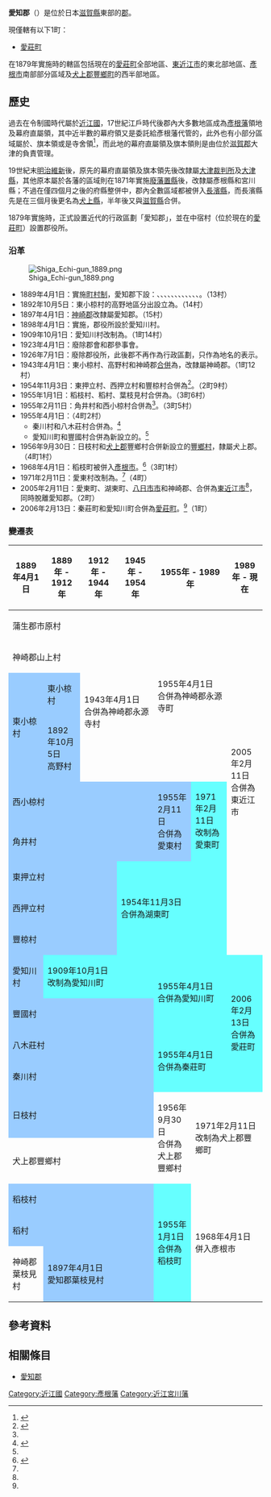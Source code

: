 {{日本郡
| 郡         = 愛知郡
| 日文原名   = 愛知郡
| 平假名     = えちぐん
| 羅馬字拼音 = Echi-gun
| 地圖       = [[File:Aisho_in_Shiga_Prefecture.png|250px]]
| 都道府縣   = 滋賀縣
| 編號       = 
| 町         = 1
| 村         = 
| 註記       = 
|}}

'''愛知郡'''（{{jpn|j=愛知郡|hg=えちぐん|rm=Echi gun|f=y}}）是位於日本[[滋賀縣|滋賀縣]]東部的[[郡_(日本)|郡]]。

現僅轄有以下1町：
* [[愛莊町|愛莊町]]

在1879年實施{{Tsl|ja|郡区町村編制法|郡區町村編制法}}時的轄區包括現在的[[愛莊町|愛莊町]]全部地區、[[東近江市|東近江市]]的東北部地區、[[彥根市|彥根市]]南部部分區域及[[犬上郡|犬上郡]][[豐鄉町|豐鄉町]]的西半部地區。

== 歷史 ==

過去在令制國時代屬於[[近江國|近江國]]，17世紀江戶時代後郡內大多數地區成為[[彥根藩|彥根藩]]領地及幕府直屬領，其中近半數的幕府領又是委託給彥根藩代管的{{Tsl|ja|預地}}，此外也有小部分區域屬於{{Tsl|ja|近江宮川藩}}、旗本領或是寺舍領<ref>{{Cite web| url=http://www.rekihaku.ac.jp/up-cgi/login.pl?p=param/kyud/db_param| title=舊高舊領取調帳資料庫檢索| publisher=[[國立歷史民俗博物館|國立歷史民俗博物館]]| language=ja| accessdate=2020-10-10| archive-date=2020-08-25| archive-url=https://web.archive.org/web/20200825042351/http://www.rekihaku.ac.jp/up-cgi/login.pl?p=param%2Fkyud%2Fdb_param| dead-url=yes}}</ref>，而此地的幕府直屬領及旗本領則是由位於[[滋賀郡|滋賀郡]]大津的{{Tsl|ja|大津奉行}}負責管理。

19世紀末[[明治維新|明治維新]]後，原先的幕府直屬領及旗本領先後改隸屬[[大津裁判所|大津裁判所]]及[[大津縣|大津縣]]，其他原本屬於各藩的區域則在1871年實施[[廢藩置縣|廢藩置縣]]後，改隸屬彥根縣和宮川縣；不過在僅四個月之後的府縣整併中，郡內全數區域都被併入[[犬上縣|長濱縣]]，而長濱縣先是在三個月後更名為[[犬上縣|犬上縣]]，半年後又與[[滋賀縣|滋賀縣]]合併。

1879年實施{{Tsl|ja|郡区町村編制法|郡區町村編製法}}時，正式設置近代的行政區劃「愛知郡」，並在中宿村（位於現在的[[愛莊町|愛莊町]]）設置郡役所。

=== 沿革 ===

[[File:Shiga_Echi-gun_1889.png|right]]

* 1889年4月1日：實施[[町村制|町村制]]，愛知郡下設：{{Tsl|ja|愛知川町|愛知川町|愛知川村}}、{{Tsl|ja|東小椋村}}、{{Tsl|ja|西小椋村}}、{{Tsl|ja|角井村}}、{{Tsl|ja|東押立村}}、{{Tsl|ja|西押立村}}、{{Tsl|ja|豊椋村|豐椋村}}、{{Tsl|ja|豊国村 (滋賀県)|豐國村 (滋賀縣)|豐國村}}、{{Tsl|ja|八木荘村|八木莊村}}、{{Tsl|ja|秦川村}}、{{Tsl|ja|日枝村}}、{{Tsl|ja|稲枝村|稻枝村}}、{{Tsl|ja|稲村|稻村}}。（13村）
* 1892年10月5日：東小椋村的高野地區分出設立為{{Tsl|ja|永源寺高野町|永源寺高野町|高野村}}。（14村）
* 1897年4月1日：[[神崎郡_(滋賀縣)|神崎郡]]{{Tsl|ja|葉枝見村}}改隸屬愛知郡。（15村）
* 1898年4月1日：實施{{tsl|ja|郡制}}，郡役所設於愛知川村。
* 1909年10月1日：愛知川村改制為{{Tsl|ja|愛知川町}}。（1町14村）
* 1923年4月1日：廢除郡會和郡參事會。
* 1926年7月1日：廢除郡役所，此後郡不再作為行政區劃，只作為地名的表示。
* 1943年4月1日：東小椋村、高野村和神崎郡{{Tsl|ja|山上村 (滋賀県)|山上村 (滋賀縣)|山上村}}[[市町村合併|合併]]為{{Tsl|ja|永源寺村}}，改隸屬神崎郡。（1町12村）
* 1954年11月3日：東押立村、西押立村和豐椋村合併為{{Tsl|ja|湖東町}}<ref name="Higashiomi">{{Cite web| url=http://www.city.higashiomi.shiga.jp/0000000610.html| title=沿革| date=2010-04-10| publisher=東近江市政府| language=ja| accessdate=2020-03-23| archive-date=2020-03-23| archive-url=https://web.archive.org/web/20200323001832/http://www.city.higashiomi.shiga.jp/0000000610.html| dead-url=no}}</ref>。（2町9村）
* 1955年1月1日：稻枝村、稻村、葉枝見村合併為{{Tsl|ja|稲枝町|稻枝町}}。（3町6村）
* 1955年2月11日：角井村和西小椋村合併為{{Tsl|ja|愛東町|愛東町|愛東村}}<ref name="Higashiomi"/>。（3町5村）
* 1955年4月1日：（4町2村）
** 秦川村和八木莊村合併為{{Tsl|ja|秦荘町|秦莊町}}。<ref name="Aisho">{{Cite web| url=https://www.town.aisho.shiga.jp/chosei/aishocho/shoukai/1375.html| title=町の紹介| date=2019-12-25| publisher=愛莊町公所| language=ja| accessdate=2020-03-23| archive-date=2020-03-23| archive-url=https://web.archive.org/web/20200323042253/https://www.town.aisho.shiga.jp/chosei/aishocho/shoukai/1375.html| dead-url=no}}</ref>
** 愛知川町和豐國村合併為新設立的{{Tsl|ja|愛知川町}}。<ref name="Aisho"/>
* 1956年9月30日：日枝村和[[犬上郡|犬上郡]]豐鄉村合併新設立的[[豐鄉町|豐鄉村]]，隸屬犬上郡。（4町1村）
* 1968年4月1日：稻枝町被併入[[彥根市|彥根市]]。<ref name="Hikone">{{Cite web| url=https://www.city.hikone.lg.jp/shisei/gaiyo/3/7082.html| title=彦根市について| date=2019-08-30| publisher=彥根市政府| language=ja| accessdate=2020-04-01| archive-date=2020-05-18| archive-url=https://web.archive.org/web/20200518164256/https://www.city.hikone.lg.jp/shisei/gaiyo/3/7082.html| dead-url=no}}</ref>（3町1村）
* 1971年2月11日：愛東村改制為{{Tsl|ja|愛東町}}。<ref name="Higashiomi"/>（4町）
* 2005年2月11日：愛東町、湖東町、[[八日市市|八日市市]]和神崎郡{{Tsl|ja|永源寺町}}、{{Tsl|ja|五個荘町|五個莊町}}合併為[[東近江市|東近江市]]<ref name="Higashiomi"/>，同時脫離愛知郡。（2町）
* 2006年2月13日：秦莊町和愛知川町合併為[[愛莊町|愛莊町]]。<ref name="Aisho"/>（1町）

=== 變遷表 ===

{| class="wikitable" style="font-size:x-small;"
|-
! 1889年4月1日
! 1889年 - 1912年
! 1912年 - 1944年
! 1945年 - 1954年
! colspan=2 | 1955年 - 1989年
! 1989年 - 現在
! 現在
|-
| colspan=4 | 蒲生郡市原村
| rowspan=4 colspan=2 | 1955年4月1日<br />合併為神崎郡永源寺町
| rowspan=9 colspan=2 | 2005年2月11日<br />合併為東近江市
|-
| colspan=2 | 神崎郡山上村
| rowspan=3 colspan=2 | 1943年4月1日<br />合併為神崎郡永源寺村
|-
| rowspan=2 style="background-color:#9cf;" | 東小椋村
| style="background-color:#9cf;" | 東小椋村
|-
| style="background-color:#9cf;" | 1892年10月5日<br />高野村
|-
| colspan=4 style="background-color:#9cf;" | 西小椋村
| rowspan=2 style="background-color:#9cf;" | 1955年2月11日<br />合併為愛東村
| rowspan=2 style="background-color:#6ff;" | 1971年2月11日<br />改制為愛東町
|-
| colspan=4 style="background-color:#9cf;" | 角井村
|-
| colspan=3 style="background-color:#9cf;" | 東押立村
| rowspan=3 colspan=3 style="background-color:#6ff;" | 1954年11月3日<br />合併為湖東町
|-
| colspan=3 style="background-color:#9cf;" | 西押立村
|-
| colspan=3 style="background-color:#9cf;" | 豐椋村
|-
| style="background-color:#9cf;" | 愛知川村
| colspan=3 style="background-color:#6ff;" | 1909年10月1日<br />改制為愛知川町
| rowspan=2 colspan=2 style="background-color:#6ff;" | 1955年4月1日<br />合併為愛知川町
| rowspan=4 colspan=2 style="background-color:#6ff;" | 2006年2月13日<br />合併為愛莊町
|-
| colspan=4 style="background-color:#9cf;" | 豐國村
|-
| colspan=4 style="background-color:#9cf;" | 八木莊村
| rowspan=2 colspan=2 style="background-color:#6ff;" | 1955年4月1日<br />合併為秦莊町
|-
| colspan=4 style="background-color:#9cf;" | 秦川村
|-
| colspan=4 style="background-color:#9cf;" | 日枝村
| rowspan=2 | 1956年9月30日<br />合併為犬上郡豐鄉村
| rowspan=2 colspan=3 | 1971年2月11日<br />改制為犬上郡豐鄉町
|-
| colspan=4 | 犬上郡豐鄉村
|-
| colspan=4 style="background-color:#9cf;" | 稻枝村
| rowspan=3 style="background-color:#6ff;" | 1955年1月1日<br />合併為稻枝町
| rowspan=3 colspan=3 | 1968年4月1日<br />併入彥根市
|-
| colspan=4 style="background-color:#9cf;" | 稻村
|-
| 神崎郡葉枝見村
| colspan=3 style="background-color:#9cf;" | 1897年4月1日<br />愛知郡葉枝見村
|}

== 參考資料 ==
{{Reflist|2}}

== 相關條目 ==

* [[愛知郡|愛知郡]]

{{近江國的郡}}
{{滋賀縣}}

[[Category:近江國|Category:近江國]]
[[Category:彥根藩|Category:彥根藩]]
[[Category:近江宮川藩|Category:近江宮川藩]]